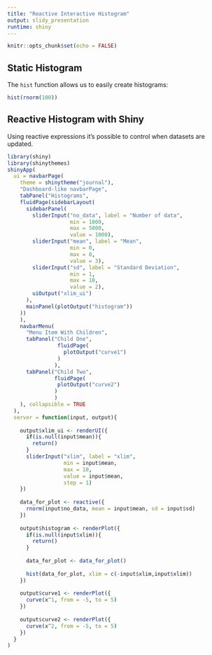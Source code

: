 ```yaml
---
title: "Reactive Interactive Histogram"
output: slidy_presentation
runtime: shiny
---
```


```r
knitr::opts_chunk$set(echo = FALSE)
```

## Static Histogram

The `hist` function allows us to easily create histograms:

```r
hist(rnorm(100))
```


## Reactive Histogram with Shiny

Using reactive expressions it's possible to control when datasets are updated.


```r
library(shiny)
library(shinythemes)
shinyApp(
  ui = navbarPage(
    theme = shinytheme("journal"),
    "Dashboard-like navbarPage",
    tabPanel("Histograms",
    fluidPage(sidebarLayout(
      sidebarPanel(
        sliderInput("no_data", label = "Number of data",
                    min = 1000,
                    max = 5000,
                    value = 1000),
        sliderInput("mean", label = "Mean",
                    min = 0,
                    max = 8,
                    value = 3),
        sliderInput("sd", label = "Standard Deviation",
                    min = 1,
                    max = 10,
                    value = 2),
        uiOutput("xlim_ui")
      ),
      mainPanel(plotOutput("histogram"))
    ))
    ),
    navbarMenu(
      "Menu Item With Children",
      tabPanel("Child One",
                fluidPage(
                  plotOutput("curve1")
                )
               ),
      tabPanel("Child Two",
               fluidPage(
                plotOutput("curve2")
               )
               )
    ), collapsible = TRUE
  ),
  server = function(input, output){
    
    output$xlim_ui <- renderUI({
      if(is.null(input$mean)){
        return()
      }
      sliderInput("xlim", label = "xlim",
                  min = input$mean,
                  max = 10,
                  value = input$mean,
                  step = 1)
    })
    
    data_for_plot <- reactive({
      rnorm(input$no_data, mean = input$mean, sd = input$sd)
    })
    
    output$histogram <- renderPlot({
      if(is.null(input$xlim)){
        return()
      }
      
      data_for_plot <- data_for_plot()
      
      hist(data_for_plot, xlim = c(-input$xlim,input$xlim))
    })
    
    output$curve1 <- renderPlot({
      curve(x^1, from = -5, to = 5)
    })
    
    output$curve2 <- renderPlot({
      curve(x^2, from = -5, to = 5)
    })
  }
)
```
